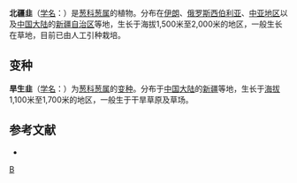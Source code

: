{{Speciesbox 
| genus = Allium
| species = hymenorrhizum
| status = NE
| status_system = IUCN3.1
| authority = Ledeb.
}}

'''北疆韭'''（[[学名|学名]]：{{lang|la|''Allium hymenorrhizum''}}）是[[葱科|葱科]][[葱属|葱属]]的植物。分布在[[伊朗|伊朗]]、[[俄罗斯西伯利亚|俄罗斯西伯利亚]]、[[中亚地区|中亚地区]]以及[[中国大陆|中国大陆]]的[[新疆自治区|新疆自治区]]等地，生长于海拔1,500米至2,000米的地区，一般生长在草地，目前已由人工引种栽培。

== 变种 ==

'''旱生韭'''（[[学名|学名]]：{{lang|la|''Allium hymenorrhizum'' var. ''dentatum''}}）为[[葱科|葱科]][[葱属|葱属]]的[[变种|变种]]。分布于[[中国大陆|中国大陆]]的[[新疆|新疆]]等地，生长于[[海拔|海拔]]1,100米至1,700米的地区，一般生于干旱草原及草场。

== 参考文献 ==
<div class="references-small">
* {{cite web| url =http://www.bioinfo.cn/db05/KmzwSpecies.php?action=view&id=1139| title =北疆韭| work =《中国高等植物数据库全库》| publisher =中国科学院微生物研究所| author =昆明植物研究所| accessdate =2009-02-22| deadurl =yes| archiveurl =https://web.archive.org/web/20160305045842/http://www.bioinfo.cn/db05/KmzwSpecies.php?action=view&id=1139| archivedate =2016-03-05}}
</div>
{{Taxonbar|from=Q4268571}}

[[Category:葱属|B]]